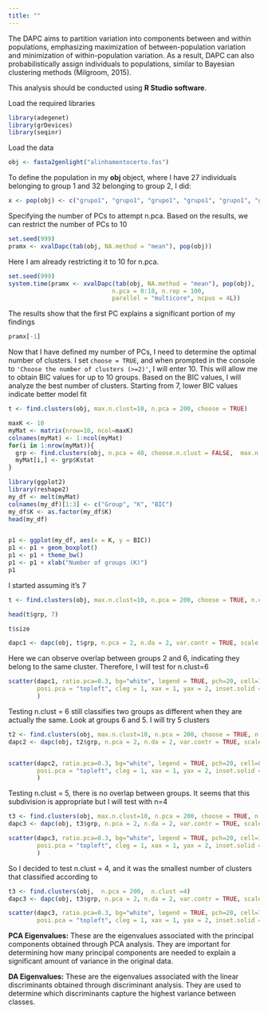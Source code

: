 ```yaml
---
title: ""
---
```


The DAPC aims to partition variation into components between and within populations, emphasizing maximization of between-population variation and minimization of within-population variation. As a result, DAPC can also probabilistically assign individuals to populations, similar to Bayesian clustering methods (Milgroom, 2015).

This analysis should be conducted using **R Studio software**.

Load the required libraries

```r
library(adegenet)
library(grDevices)
library(seqinr)
```

Load the data

```r
obj <- fasta2genlight("alinhamentocerto.fas")

```

To define the population in my **obj** object, where I have 27 individuals belonging to group 1 and 32 belonging to group 2, I did:

```r
x <- pop(obj) <- c("grupo1", "grupo1", "grupo1", "grupo1", "grupo1", "grupo1", "grupo1", "grupo1", "grupo1","grupo1", "grupo1", "grupo1", "grupo1", "grupo1", "grupo1", "grupo1", "grupo1", "grupo1","grupo1", "grupo1", "grupo1",  "grupo1", "grupo1","grupo1", "grupo1", "grupo1", "grupo1", "grupo2", "grupo2", "grupo2","grupo2", "grupo2", "grupo2","grupo2", "grupo2", "grupo2",  "grupo2", "grupo2", "grupo2", "grupo2", "grupo2", "grupo2", "grupo2", "grupo2", "grupo2","grupo2", "grupo2", "grupo2", "grupo2", "grupo2", "grupo2", "grupo2", "grupo2", "grupo2", "grupo2", "grupo2", "grupo2", "grupo2", "grupo2") 
```

Specifying the number of PCs to attempt n.pca. Based on the results, we can restrict the number of PCs to 10

```r
set.seed(999)
pramx <- xvalDapc(tab(obj, NA.method = "mean"), pop(obj))
```

Here I am already restricting it to 10 for n.pca.

```r
set.seed(999)
system.time(pramx <- xvalDapc(tab(obj, NA.method = "mean"), pop(obj),
                             n.pca = 0:10, n.rep = 100,
                             parallel = "multicore", ncpus = 4L))
```

The results show that the first PC explains a significant portion of my findings

```r
pramx[-1]

```

Now that I have defined my number of PCs, I need to determine the optimal number of clusters. I set `choose = TRUE`, and when prompted in the console to `'Choose the number of clusters (>=2)'`, I will enter 10. This will allow me to obtain BIC values for up to 10 groups. Based on the BIC values, I will analyze the best number of clusters. Starting from 7, lower BIC values indicate better model fit

```r
t <- find.clusters(obj, max.n.clust=10, n.pca = 200, choose = TRUE)
```

```r
maxK <- 10
myMat <- matrix(nrow=10, ncol=maxK)
colnames(myMat) <- 1:ncol(myMat)
for(i in 1:nrow(myMat)){
  grp <- find.clusters(obj, n.pca = 40, choose.n.clust = FALSE,  max.n.clust = maxK)
  myMat[i,] <- grp$Kstat
}

library(ggplot2)
library(reshape2)
my_df <- melt(myMat)
colnames(my_df)[1:3] <- c("Group", "K", "BIC")
my_df$K <- as.factor(my_df$K)
head(my_df)


p1 <- ggplot(my_df, aes(x = K, y = BIC))
p1 <- p1 + geom_boxplot()
p1 <- p1 + theme_bw()
p1 <- p1 + xlab("Number of groups (K)")
p1
```

I started assuming it's 7

```r
t <- find.clusters(obj, max.n.clust=10, n.pca = 200, choose = TRUE, n.clust = 7)
```

```r
head(t$grp, 7)

```

```r
t$size

```

```r
dapc1 <- dapc(obj, t$grp, n.pca = 2, n.da = 2, var.contr = TRUE, scale = FALSE)
```

Here we can observe overlap between groups 2 and 6, indicating they belong to the same cluster. Therefore, I will test for n.clust=6

```r

scatter(dapc1, ratio.pca=0.3, bg="white", legend = TRUE, pch=20, cell=10, cstar=0, solid=.4, cex=3, clab=0,clabel = FALSE, posi.leg = "bottomleft", scree.pca = TRUE,
        posi.pca = "topleft", cleg = 1, xax = 1, yax = 2, inset.solid = 0.4
        )
```

Testing n.clust = 6 still classifies two groups as different when they are actually the same. Look at groups 6 and 5. I will try 5 clusters

```r
t2 <- find.clusters(obj, max.n.clust=10, n.pca = 200, choose = TRUE, n.clust = 6)
dapc2 <- dapc(obj, t2$grp, n.pca = 2, n.da = 2, var.contr = TRUE, scale = FALSE)


scatter(dapc2, ratio.pca=0.3, bg="white", legend = TRUE, pch=20, cell=8, cstar=0, solid=.4, cex=3, clab=0,clabel = FALSE, posi.leg = "bottomleft", scree.pca = TRUE,
        posi.pca = "topleft", cleg = 1, xax = 1, yax = 2, inset.solid = 0.4
        )
```

Testing n.clust = 5, there is no overlap between groups. It seems that this subdivision is appropriate but I will test with n=4

```r
t3 <- find.clusters(obj, max.n.clust=10, n.pca = 200, choose = TRUE, n.clust =5)
dapc3 <- dapc(obj, t3$grp, n.pca = 2, n.da = 2, var.contr = TRUE, scale = FALSE)

scatter(dapc3, ratio.pca=0.3, bg="white", legend = TRUE, pch=20, cell=10, cstar=0, solid=.4, cex=3, clab=0,clabel = FALSE, posi.leg = "bottomleft", scree.pca = TRUE,
        posi.pca = "topleft", cleg = 1, xax = 1, yax = 2, inset.solid = 0.4
        )
```

So I decided to test n.clust = 4, and it was the smallest number of clusters that classified according to

```r
t3 <- find.clusters(obj,  n.pca = 200,  n.clust =4)
dapc3 <- dapc(obj, t3$grp, n.pca = 2, n.da = 2, var.contr = TRUE, scale = FALSE)

scatter(dapc3, ratio.pca=0.3, bg="white", legend = TRUE, pch=20, cell=7, cstar=0, solid=.4, cex=3, clab=0,clabel = FALSE, posi.leg = "bottomleft", scree.pca = TRUE,
        posi.pca = "topleft", cleg = 1, xax = 1, yax = 2, inset.solid = 0.4)
```

**PCA Eigenvalues:** These are the eigenvalues associated with the principal components obtained through PCA analysis. They are important for determining how many principal components are needed to explain a significant amount of variance in the original data.

**DA Eigenvalues:** These are the eigenvalues associated with the linear discriminants obtained through discriminant analysis. They are used to determine which discriminants capture the highest variance between classes.
